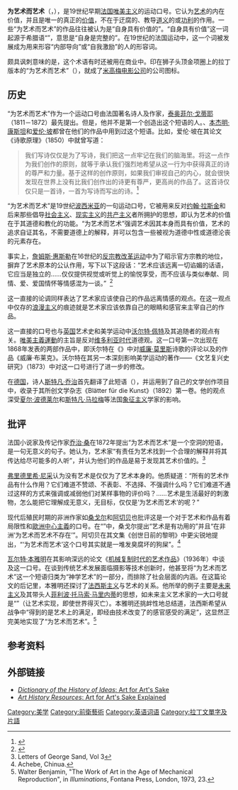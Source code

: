 '''为艺术而艺术'''（{{lang-fr|l'art pour l'art}}，{{lang-en|Art for art's sake}}），是19世纪早期[[法国|法国]][[唯美主义|唯美主义]]的运动口号。它认为[[艺术|艺术]]的内在价值，并且是唯一的真正的[[价值|价值]]，不在于迂腐的、教导[[道德|道义]]的或[[功利主義|功利]]的作用。一些“为艺术而艺术”的作品往往被认为是“自身具有价值的”。“自身具有价值”这一词起源于希腊语“{{lang|el|αὐτοτελής}}”，意思是“自身是完整的”。在19世纪的法国运动中，这一个词被发展成为用来形容“内部导向”或“自我激励”的人的形容词。 

颇具讽刺意味的是，这个术语有时还被用在商业中。印在狮子头顶金项圈上的拉丁版本的“为艺术而艺术”（{{lang|la|ars gratia artis}}），就成了[[米高梅|米高梅电影公司]]的公司图标。

== 历史 ==
“为艺术而艺术”作为一个运动口号由法国著名诗人及作家，[[泰奥菲尔·戈蒂耶|泰奥菲尔·戈蒂耶]]（1811－1872）最先提出。但是，他并不是第一个创造出这个短语的人。{{Link-en|维克特·库桑|Victor Cousin}}、[[班傑明·康斯坦|本杰明·康斯坦]]和[[爱伦·坡|爱伦·坡]]都曾在他们的作品中用到过这个短语。比如，爱伦·坡在其论文《诗歌原理》（1850）中就曾写道：<blockquote class="" style="">我们写诗仅仅是为了写诗，我们把这一点牢记在我们的脑海里。将这一点作为我们创作的原则，就等于承认我们强烈地希望从这一行为中获得真正的诗的尊严和力量。基于这样的创作原则，如果我们审视自己的内心，就会很快发现在世界上没有比我们创作出的诗更有尊严，更高尚的作品了。这首诗仅仅只是一首诗，一首为写诗而写出的诗。<ref>{{Cite web|url=http://eapoe.org/works/essays/poetprnd.htm|title=The Poetic Principle|accessdate=2007-08-08|last=Poe|first=Edgar Allan|authorlink=Edgar Allan Poe|year=1850|work=|publisher=E. A. Poe Society of Baltimore|doi=|archiveurl=https://web.archive.org/web/20070818170352/http://www.eapoe.org/works/essays/poetprnd.htm|archivedate=2007-08-18|dead-url=no}}</ref></blockquote>“为艺术而艺术”是19世纪[[波希米亚|波西米亚]]的一句运动口号，它被用来反对[[约翰·拉斯金|约翰·拉斯金]]和后来那些倡导[[社会主义|社会主义]]、[[现实主义|现实主义]]的[[共产主义|共产主义]]者所拥护的思想，即认为艺术的价值在于其道德和教化的功能。“为艺术而艺术”强调艺术因其本身而具有价值，艺术的追求自证其名，不需要道德上的解释，并可以包含一些被视为道德中性或道德沦丧的元素存在。

事实上，[[詹姆斯·惠斯勒|詹姆斯·惠斯勒]]在16世纪的[[反宗教改革|反宗教改革运动]]中为了昭示官方宗教的地位，摒弃了艺术原本的公认作用，写下以下这段话：“艺术应该远离一切谄媚的话语，它应当是独立的……仅仅提供视觉或听觉上的愉悦享受，而不应该与类似奉献、同情、爱、爱国情怀等情感混为一谈。” 
<ref>{{Cite journal|title=Refined Palette|url=http://www.smithsonianmagazine.com/issues/2006/april/object.php|last=Edwards|first=Owen|authorlink=|date=April 2006|journal=[[Smithsonian_(magazine)|Smithsonian Magazine]]|accessdate=2007-08-08|issue=|volume=|pages=29|archive-date=2007-09-27|archive-url=https://web.archive.org/web/20070927190033/http://www.smithsonianmagazine.com/issues/2006/april/object.php|dead-url=no}}</ref>

这一直接的论调同样表达了艺术家应该使自己的作品远离情感的观点。在这一观点中仅存的[[浪漫主义|浪漫主义]]的痕迹就是艺术家应该依靠自己的眼睛和感官来主宰自己的作品。

这一直接的口号也与[[英国|英国]]艺术史和美学运动中[[沃尔特·佩特|沃尔特·佩特]]及其追随者的观点有关。[[唯美主义|唯美主義運動]]的主旨是反对[[维多利亚时代|维多利亚时代]]道德观。这一口号第一次出现在1868年发表的两部作品中，即沃尔特在《{{Link-en|威斯敏斯特评论|The Westminster Review}}》中对[[威廉·莫里斯|威廉·莫里斯]]诗歌的评论以及{{Link-en|阿尔杰农·查尔斯·斯温伯恩|Algernon Charles Swinburne}}的作品《威廉·布莱克》。沃尔特在其另一本深刻影响美学运动的著作——《文艺复兴史研究》（1873）中对这一口号进行了进一步的修改。 

在[[德国|德国]]，诗人[[斯特凡·乔治|斯特凡·乔治]]首先翻译了此短语（{{lang|de|Kunst für die Kunst}}），并运用到了自己的文学创作项目中，收录于其所创文学杂志《Blätter für die Kunst》（1892）第一卷。他的观点深受[[夏尔·波德莱尔|夏尔·波德莱尔]]和[[馬拉美|斯特凡·马拉梅]]等法国[[象征主义|象征主义]]学家的影响。

== 批评 ==
法国小说家及传记作家[[乔治·桑|乔治·桑]]在1872年提出“为艺术而艺术”是一个空洞的短语，是一句无意义的句子。她认为，艺术家“有责任为艺术找到一个合理的解释并将其传达给尽可能多的人听”，并认为他们的作品是易于发现其艺术价值的。<ref>Letters of George Sand, Vol 3</ref>

[[弗里德里希·尼采|弗里德里希·尼采]]认为没有艺术是仅仅为了艺术本身的。他质疑道：“所有的艺术作品有什么作用？它们难道不赞颂、不表彰、不选择、不强调什么吗？它们难道不通过这样的方式来强调或减弱他们对某样事物的评价吗？……艺术是生活最好的刺激物，怎么能把它理解成无意义，无目标，仅仅是‘为艺术而艺术’的呢？” 

现代后殖民时期的非洲作家如[[利奥波德·塞达尔·桑戈尔|桑戈尔]]和[[奇努阿·阿切贝|阿切贝]]也批评这是一个对于艺术和作品有着局限性和[[歐洲中心主義|歐洲中心主義]]的口号。在“{{Link-en|非洲黑人美学运动|African aesthetic}}”中，桑戈尔提出“艺术是有功用的”并且“在非洲‘为艺术而艺术不存在’”。阿切贝在其文集《创世日前的黎明》中更尖锐地提出，“‘为艺术而艺术’这个口号其实就是一堆发臭腐坏的狗屎”。<ref>Achebe, Chinua. </ref>

[[瓦尔特·本雅明|瓦尔特·本雅明]]在其影响深远的论文《[[機械複製時代的藝術作品|机械复制时代的艺术作品]]》（1936年）中谈及这一口号。在谈到传统艺术发展面临摄影等技术创新时，他甚至将“为艺术而艺术”这一个短语归类为“神学艺术”的一部分，而排除了社会层面的内涵。在这篇论文的后记里，本雅明还探讨了[[法西斯主义|法西斯主义]]与艺术的关系。他所举的例子主要是[[未来主义|未来主义]]及其带头人[[菲利波·托马索·马里内蒂|菲利波·托马索·马里内蒂]]的思想，如未来主义艺术家的一大口号就是“{{lang|la|Fiat ars - pereat mundus}}”（让艺术实现，即使世界得灭亡）。本雅明还挑衅性地总结道，法西斯希望从战争中“得到的是艺术上的满足，即经由技术改变了的感官感受的满足”，这显然正完美地实现了“为艺术而艺术”。<ref>Walter Benjamin, "The Work of Art in the Age of Mechanical Reproduction", in ''Illuminations'', Fontana Press, London, 1973, 23. </ref>

== 参考资料 ==
{{Reflist}}

== 外部链接 ==
* [http://xtf.lib.virginia.edu/xtf/view?docId=DicHist/uvaBook/tei/DicHist1.xml;chunk.id=dv1-18;toc.depth=1;toc.id=dv1-18;brand=default;query=%22art%20for%20art%27s%20sake%22#1 ''Dictionary of the History of Ideas'': Art for Art's Sake]{{Wayback|url=http://xtf.lib.virginia.edu/xtf/view?docId=DicHist%2FuvaBook%2Ftei%2FDicHist1.xml%3Bchunk.id%3Ddv1-18%3Btoc.depth%3D1%3Btoc.id%3Ddv1-18%3Bbrand%3Ddefault%3Bquery%3D%22art%20for%20art%27s%20sake%22#1 |date=20170305001330 }}
* [http://arthistoryresources.net/modernism/artsake.html ''Art History Resources'': Art for Art's Sake Explained]{{Wayback|url=http://arthistoryresources.net/modernism/artsake.html |date=20120118065102 }}

{{西方艺术运动}}
{{Authority control}}
[[Category:美学|Category:美学]]
[[Category:前衛藝術|Category:前衛藝術]]
[[Category:英语词语|Category:英语词语]]
[[Category:拉丁文單字及片語|Category:拉丁文單字及片語]]